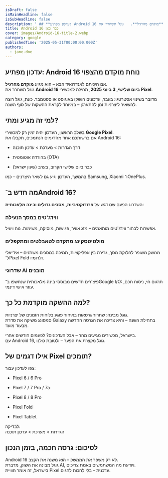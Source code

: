 ```yaml
---
isDraft: false
isMainHeadline: false
isSubHeadline: false
description: ' ## **עדכון מפתיע: Android 16 נוחת מוקדם מהצפוי**  אם חיכיתם לאנדרואיד הבא – הוא מגיע **מוקדם מהרגיל**.   גוגל תשחרר את **Android 16 ביום של'
title: Android 16 כבר כאן
cover: images/Android-16-title-2.webp
category: google
publishedTime: '2025-05-31T00:00:00.000Z'
authors:
  - jane-doe
---
```


## **עדכון מפתיע: Android 16 נוחת מוקדם מהצפוי**

אם חיכיתם לאנדרואיד הבא – הוא מגיע **מוקדם מהרגיל**.  
גוגל תשחרר את **Android 16 ביום שלישי, 3 ביוני 2025**, תחילה למכשירי **Pixel**.

מדובר בשינוי אסטרטגי: בעבר, עדכונים הושקו באוגוסט או ספטמבר. כעת, גוגל רוצה להשאיר ליצרניות זמן להתארגן – במיוחד לקראת ההשקות של סוף השנה.

## **למי זה מגיע ומתי?**

בשלב הראשון, העדכון יהיה זמין רק למכשירי **Google Pixel**.  
אם ברשותכם אחד מהדגמים הנתמכים, תקבלו את Android 16:

- דרך הגדרות > מערכת > עדכון תוכנה
    
- בהורדה אוטומטית (OTA)
    
- כבר ביום שלישי הקרוב, בערב (שעון ישראל)
    

בהמשך, העדכון יגיע גם לשאר היצרנים – כמו Samsung, Xiaomi ו־OnePlus.

## **מה חדש ב־Android 16?**

השדרוג הפעם שם דגש על **פרודוקטיביות, מסכים גדולים ובינה מלאכותית**:

### **ווידג'טים במסך הנעילה**

אפשרות לבחור ווידג'טים מותאמים – מזג אוויר, פגישות, מוסיקה, משימות. נוח ויעיל.

### **מולטיטסקינג מתקדם לטאבלטים ומתקפלים**

ממשק משופר לחלוקת מסך, גרירה בין אפליקציות, תמיכה במסכים משתנים – אידיאלי ל־Pixel Fold ולדומיו.

### **שדרוגי AI מובנים**

פיצ'רים חדשים מבוססי בינה מלאכותית שנחשפו ב־Google I/O: תרגום חי, ניסוח חכם, עוזר אישי דינמי.

## **למה ההשקה מוקדמת כל כך?**

גוגל מבינה: שחרור גרסאות באיחור פוגע בלוחות הזמנים של יצרניות.  
סמסונג משיקה את סדרת Galaxy בתחילת השנה – והיא צריכה את הגרסה החדשה מבעוד מועד.

בישראל, מכשירים מגיעים מהר – אבל העדכונים? לפעמים חודשים אחרי.  
עם Android 16, גוגל מקצרת את הפער – ולטובת כולנו.

## **אילו דגמים של Pixel תומכים?**

צפו לעדכון עבור:

- Pixel 6 / 6 Pro
    
- Pixel 7 / 7 Pro / 7a
    
- Pixel 8 / 8 Pro
    
- Pixel Fold
    
- Pixel Tablet
    

לבדיקה:  
הגדרות > מערכת > עדכון תוכנה

## **לסיכום: גרסה חכמה, בזמן הנכון**

Android 16 לא רק משפר את הממשק – הוא משנה את הקצב.  
גוגל מבינה את השוק, מדברת AI, ויודעת מה המשתמשים באמת צריכים.  
בישראל, זה אומר חוויית Pixel עדכנית – בלי לחכות לחגים.
